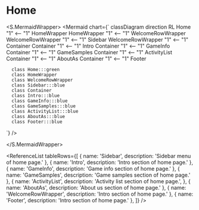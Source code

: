 

# Home

<RouterTable
  name="Home"
  description="The home page is the initial gateway to a website"
  source="components/pages/home"
/>

<S.MermaidWrapper>
<Mermaid
  chart={`
     classDiagram
     direction RL
      Home "1" <-- "1" HomeWrapper
      HomeWrapper "1" <-- "1" WelcomeRowWrapper
      WelcomeRowWrapper "1" <-- "1" Sidebar
      WelcomeRowWrapper "1" <-- "1" Container
      Container "1" <-- "1" Intro
      Container "1" <-- "1" GameInfo
      Container "1" <-- "1" GameSamples
      Container "1" <-- "1" ActivityList
      Container "1" <-- "1" AboutAs
      Container "1" <-- "1" Footer

      class Home:::green
      class HomeWrapper
      class WelcomeRowWrapper
      class Sidebar:::blue
      class Container
      class Intro:::blue
      class GameInfo:::blue
      class GameSamples:::blue
      class ActivityList:::blue
      class AboutAs:::blue
      class Footer:::blue

`}
/>

</S.MermaidWrapper>

<ReferenceList
  tableRows={[
    { name: 'Sidebar', description: 'Sidebar menu of home page.' },
    { name: 'Intro', description: 'Intro section of home page.' },
    { name: 'GameInfo', description: 'Game info section of home page.' },
    { name: 'GameSamples', description: 'Game samples section of home page.' },
    {
      name: 'ActivityList',
      description: 'Activity list section of home page.',
    },
    { name: 'AboutAs', description: 'About us section of home page.' },
    { name: 'WelcomeRowWrapper', description: 'Intro section of home page.' },
    { name: 'Footer', description: 'Intro section of home page.' },
  ]}
/>
